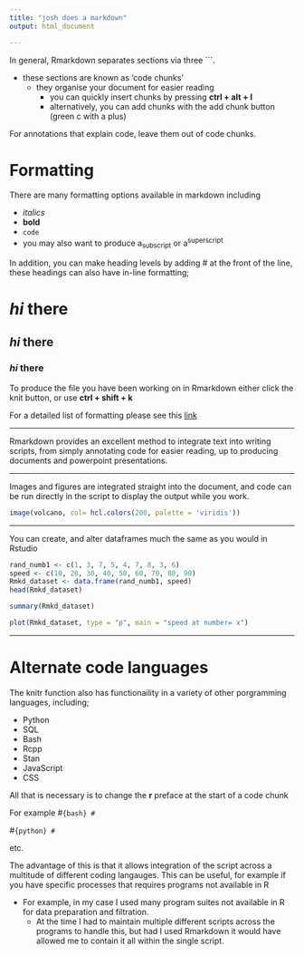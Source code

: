 ```yaml
---
title: "josh does a markdown"
output: html_document

---
```



In general, Rmarkdown separates sections via three ```. 

  * these sections are known as 'code chunks'
    + they organise your document for easier reading
        - you can quickly insert chunks by pressing **ctrl + alt + I** 
        - alternatively, you can add chunks with the add chunk button (green c with a plus)
        
For annotations that explain code, leave them out of code chunks.

# **Formatting**

There are many formatting options available in markdown including

- *italics*
- **bold**
- `code`
- you may also want to produce a~subscript~ or a^superscript^



In addition, you can make heading levels by adding # at the front of the line, these headings can also have in-line formatting;

# *hi* **there** 
## *hi* **there** 
### *hi* **there**

To produce the file you have been working on in Rmarkdown either click the knit button, or use **ctrl + shift + k**

For a detailed list of formatting please see this [link](https://pandoc.org/MANUAL.html#pandocs-markdown)


_______________________________________________________________

Rmarkdown provides an excellent method to integrate text into writing scripts, from simply annotating code for easier reading, up to producing documents and powerpoint presentations.

__________________________________________________________________


Images and figures are integrated straight into the document, and code can be run directly in the script to display the output while you work.

```r
image(volcano, col= hcl.colors(200, palette = 'viridis'))
```

___________________________________________________________________________
You can create, and alter dataframes much the same as you would in Rstudio

```r
rand_numb1 <- c(1, 3, 7, 5, 4, 7, 8, 3, 6)
speed <- c(10, 20, 30, 40, 50, 60, 70, 80, 90)
Rmkd_dataset <- data.frame(rand_numb1, speed)
head(Rmkd_dataset)
```

```r
summary(Rmkd_dataset)
```

```r
plot(Rmkd_dataset, type = "p", main = "speed at number= x")
```

_________________________________________________________________

# **Alternate code languages**



The knitr function also has functionaility in a variety of other porgramming languages, including;

- Python
- SQL
- Bash
- Rcpp
- Stan
- JavaScript
- CSS
  
All that is necessary is to change the **r** preface at the start of a code chunk

For example
#``` {bash}
#```

#```{python}
#```

etc.




The advantage of this is that it allows integration of the script across a multitude of different coding langauges.
This can be useful, for example if you have specific processes that requires programs not available in R

  - For example, in my case I used many program suites not available in R for data preparation and filtration.
    + At the time I had to maintain multiple different scripts across the programs to handle this, but had I used Rmarkdown it would have allowed me to contain it all within the single script.
    


    
